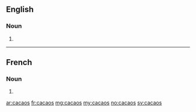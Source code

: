 ==English==

===Noun===
{{head|en}}

# {{plural of|cacao}}

----

==French==

===Noun===
{{head|fr|g=m-p}}

# {{plural of|cacao|lang=fr}}

[[ar:cacaos]]
[[fr:cacaos]]
[[mg:cacaos]]
[[my:cacaos]]
[[no:cacaos]]
[[sv:cacaos]]